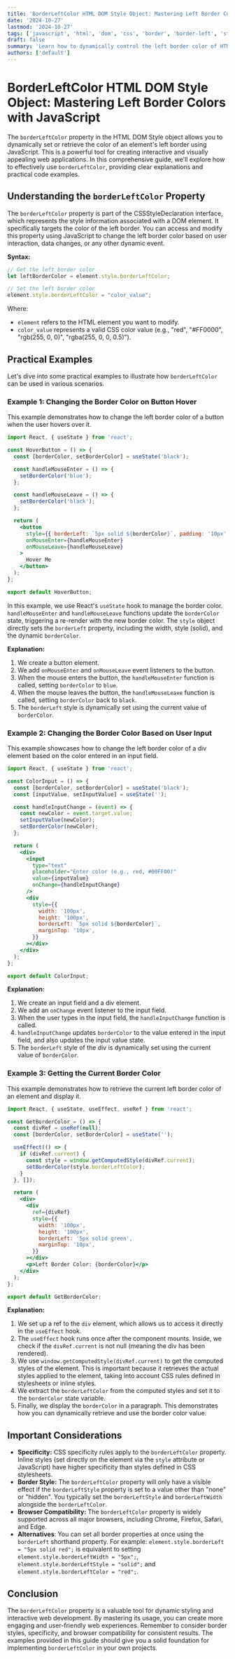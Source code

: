 ```yaml
---
title: 'BorderLeftColor HTML DOM Style Object: Mastering Left Border Colors with JavaScript'
date: '2024-10-27'
lastmod: '2024-10-27'
tags: ['javascript', 'html', 'dom', 'css', 'border', 'border-left', 'styling', 'front-end', 'web-development']
draft: false
summary: 'Learn how to dynamically control the left border color of HTML elements using the borderLeftColor DOM style property in JavaScript. This guide provides clear explanations and practical code examples for manipulating border colors for enhanced web design and interactivity.'
authors: ['default']
---
```


# BorderLeftColor HTML DOM Style Object: Mastering Left Border Colors with JavaScript

The `borderLeftColor` property in the HTML DOM Style object allows you to dynamically set or retrieve the color of an element's left border using JavaScript. This is a powerful tool for creating interactive and visually appealing web applications. In this comprehensive guide, we'll explore how to effectively use `borderLeftColor`, providing clear explanations and practical code examples.

## Understanding the `borderLeftColor` Property

The `borderLeftColor` property is part of the CSSStyleDeclaration interface, which represents the style information associated with a DOM element. It specifically targets the color of the left border. You can access and modify this property using JavaScript to change the left border color based on user interaction, data changes, or any other dynamic event.

**Syntax:**

```javascript
// Get the left border color
let leftBorderColor = element.style.borderLeftColor;

// Set the left border color
element.style.borderLeftColor = "color_value";
```

Where:

*   `element` refers to the HTML element you want to modify.
*   `color_value` represents a valid CSS color value (e.g., "red", "#FF0000", "rgb(255, 0, 0)", "rgba(255, 0, 0, 0.5)").

## Practical Examples

Let's dive into some practical examples to illustrate how `borderLeftColor` can be used in various scenarios.

### Example 1: Changing the Border Color on Button Hover

This example demonstrates how to change the left border color of a button when the user hovers over it.

```jsx
import React, { useState } from 'react';

const HoverButton = () => {
  const [borderColor, setBorderColor] = useState('black');

  const handleMouseEnter = () => {
    setBorderColor('blue');
  };

  const handleMouseLeave = () => {
    setBorderColor('black');
  };

  return (
    <button
      style={{ borderLeft: `5px solid ${borderColor}`, padding: '10px', backgroundColor: 'white', cursor: 'pointer' }}
      onMouseEnter={handleMouseEnter}
      onMouseLeave={handleMouseLeave}
    >
      Hover Me
    </button>
  );
};

export default HoverButton;
```

In this example, we use React's `useState` hook to manage the border color.  `handleMouseEnter` and `handleMouseLeave` functions update the `borderColor` state, triggering a re-render with the new border color.  The `style` object directly sets the `borderLeft` property, including the width, style (solid), and the dynamic `borderColor`.

**Explanation:**

1.  We create a button element.
2.  We add `onMouseEnter` and `onMouseLeave` event listeners to the button.
3.  When the mouse enters the button, the `handleMouseEnter` function is called, setting `borderColor` to `blue`.
4.  When the mouse leaves the button, the `handleMouseLeave` function is called, setting `borderColor` back to `black`.
5.  The `borderLeft` style is dynamically set using the current value of `borderColor`.

### Example 2:  Changing the Border Color Based on User Input

This example showcases how to change the left border color of a div element based on the color entered in an input field.

```jsx
import React, { useState } from 'react';

const ColorInput = () => {
  const [borderColor, setBorderColor] = useState('black');
  const [inputValue, setInputValue] = useState('');

  const handleInputChange = (event) => {
    const newColor = event.target.value;
    setInputValue(newColor);
    setBorderColor(newColor);
  };

  return (
    <div>
      <input
        type="text"
        placeholder="Enter color (e.g., red, #00FF00)"
        value={inputValue}
        onChange={handleInputChange}
      />
      <div
        style={{
          width: '100px',
          height: '100px',
          borderLeft: `5px solid ${borderColor}`,
          marginTop: '10px',
        }}
      ></div>
    </div>
  );
};

export default ColorInput;
```

**Explanation:**

1.  We create an input field and a div element.
2.  We add an `onChange` event listener to the input field.
3.  When the user types in the input field, the `handleInputChange` function is called.
4.  `handleInputChange` updates `borderColor` to the value entered in the input field, and also updates the input value state.
5.  The `borderLeft` style of the div is dynamically set using the current value of `borderColor`.

### Example 3:  Getting the Current Border Color

This example demonstrates how to retrieve the current left border color of an element and display it.

```jsx
import React, { useState, useEffect, useRef } from 'react';

const GetBorderColor = () => {
  const divRef = useRef(null);
  const [borderColor, setBorderColor] = useState('');

  useEffect(() => {
    if (divRef.current) {
      const style = window.getComputedStyle(divRef.current);
      setBorderColor(style.borderLeftColor);
    }
  }, []);

  return (
    <div>
      <div
        ref={divRef}
        style={{
          width: '100px',
          height: '100px',
          borderLeft: '5px solid green',
          marginTop: '10px',
        }}
      ></div>
      <p>Left Border Color: {borderColor}</p>
    </div>
  );
};

export default GetBorderColor;
```

**Explanation:**

1. We set up a ref to the `div` element, which allows us to access it directly in the `useEffect` hook.
2. The `useEffect` hook runs once after the component mounts.  Inside, we check if the `divRef.current` is not null (meaning the div has been rendered).
3. We use `window.getComputedStyle(divRef.current)` to get the computed styles of the element. This is important because it retrieves the actual styles applied to the element, taking into account CSS rules defined in stylesheets or inline styles.
4. We extract the `borderLeftColor` from the computed styles and set it to the `borderColor` state variable.
5. Finally, we display the `borderColor` in a paragraph.  This demonstrates how you can dynamically retrieve and use the border color value.

## Important Considerations

*   **Specificity:** CSS specificity rules apply to the `borderLeftColor` property.  Inline styles (set directly on the element via the `style` attribute or JavaScript) have higher specificity than styles defined in CSS stylesheets.
*   **Border Style:** The `borderLeftColor` property will only have a visible effect if the `borderLeftStyle` property is set to a value other than "none" or "hidden". You typically set the `borderLeftStyle` and `borderLeftWidth` alongside the `borderLeftColor`.
*   **Browser Compatibility:** The `borderLeftColor` property is widely supported across all major browsers, including Chrome, Firefox, Safari, and Edge.
*   **Alternatives**:  You can set all border properties at once using the `borderLeft` shorthand property. For example: `element.style.borderLeft = "5px solid red";` is equivalent to setting `element.style.borderLeftWidth = "5px";`, `element.style.borderLeftStyle = "solid";` and `element.style.borderLeftColor = "red";`.

## Conclusion

The `borderLeftColor` property is a valuable tool for dynamic styling and interactive web development. By mastering its usage, you can create more engaging and user-friendly web experiences. Remember to consider border styles, specificity, and browser compatibility for consistent results. The examples provided in this guide should give you a solid foundation for implementing `borderLeftColor` in your own projects.